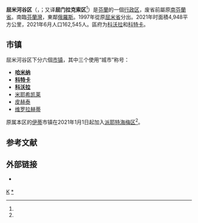 {{Infobox settlement
| name                    = 屈米河谷区
| native_name             = {{native name|fi|Kymenlaakso}}<br/>{{native name|sv|Kymmenedalen}}
| settlement_type         = [[芬兰行政区|行政区]]
| image_skyline           = 
| image_caption           = 
| image_flag              = 
| flag_size               = 125px
| image_shield            = Kymenlaakson maakunnan vaakuna.svg
| shield_size             = 75px
| etymology               = 
| nickname                = 
| motto                   = 
| image_map               = Kymenlaakso sijainti Suomi.svg
| mapsize                 = 150px
| map_caption             = 屈米河谷区在芬兰的位置
| coordinates             = 
| coor_pinpoint           = 
| coordinates_footnotes   = 
| subdivision_type        = [[世界政區索引|国家]]
| subdivision_name        = [[芬兰|芬兰]]
| subdivision_type1       = 
| subdivision_name1       = 
| seat_type               = 区府
| seat                    = [[科特卡|科特卡]]和[[科沃拉|科沃拉]]
| unit_pref               = Metric
| area_footnotes          = 
| area_total_km2          = 4947.65
| population_as_of        = 2021年6月
| population_total        = 162545
| population_density_km2  = auto
| population_footnotes    = 
| area_code_type          = 
| area_code               = 
| iso_code                = FI-09
| blank_name_sec2         = 区鸟
| blank_info_sec2         = [[欧亚鸴|欧亚鸴]] (''Pyrrhula pyrrhula'')
| blank1_name_sec2        = 区鱼
| blank1_info_sec2        = [[黍鲱|黍鲱]] (''Sprattus sprattus'')
| blank2_name_sec2        = 区花
| blank2_info_sec2        = [[黄菖蒲|黄菖蒲]] (''Iris pseudacorus'')
| website                 = {{URL|https://www.kymenlaakso.fi/}}
| footnotes               = 
}}
'''屈米河谷区'''（{{lang-fi|Kymenlaakso}}，{{lang-sv|Kymmenedalen}}；又译'''屈门拉克索区'''<ref name="中文地图"/>）是[[芬蘭|芬蘭]]的一個[[芬兰行政区|行政区]]，废省前屬原[[南芬蘭省|南芬蘭省]]。南臨[[芬蘭灣|芬蘭灣]]，東鄰[[俄羅斯|俄羅斯]]。1997年從原[[屈米省|屈米省]]分出。2021年时面積4,948平方公里，2021年6月人口162,545人。區府为[[科沃拉|科沃拉]]和[[科特卡|科特卡]]。

== 市镇 ==
屈米河谷区下分六個[[芬兰市镇|市镇]]，其中三个使用“城市”称号：
{{div col|colwidth=15em}}
* '''[[哈米纳|哈米纳]]'''
* '''[[科特卡|科特卡]]'''
* '''[[科沃拉|科沃拉]]'''
* [[米耶希凯莱|米耶希凯莱]]
* [[皮赫泰|皮赫泰]]
* [[维罗拉赫蒂|维罗拉赫蒂]]
{{div col end}}

原属本区的[[伊蒂|伊蒂]]市镇在2021年1月1日起加入[[派耶特海梅区|派耶特海梅区]]<ref name="mk_jako"/>。

== 参考文献 ==
{{Reflist|30em|refs=
<ref name="中文地图">{{cite web | url = http://picuser.city8.com/news/image/201488/%E5%8C%97%E8%90%A8%E6%B2%83%E5%8C%BA%E5%9C%B0%E5%9B%BE_%E5%8C%97%E5%8D%A1%E5%B0%94%E4%BA%9A%E6%8B%89%E5%8C%BA%E5%9C%B0%E5%9B%BE_%E5%8D%97%E8%90%A8%E6%B2%83%E5%8C%BA%E5%9C%B0%E5%9B%BE.jpg | title = 芬兰地图东部局部 | format = jpg | language = zh | publisher =  | accessdate = 2017-01-13 | archive-url = https://web.archive.org/web/20170113171816/http://picuser.city8.com/news/image/201488/%E5%8C%97%E8%90%A8%E6%B2%83%E5%8C%BA%E5%9C%B0%E5%9B%BE_%E5%8C%97%E5%8D%A1%E5%B0%94%E4%BA%9A%E6%8B%89%E5%8C%BA%E5%9C%B0%E5%9B%BE_%E5%8D%97%E8%90%A8%E6%B2%83%E5%8C%BA%E5%9C%B0%E5%9B%BE.jpg | archive-date = 2017-01-13 | dead-url = yes }}</ref>

<ref name="mk_jako">{{cite web | url = https://valtioneuvosto.fi/-/10623/valtioneuvosto-paatti-maakuntajaosta | title = Valtioneuvosto päätti maakuntajaosta | language = fi | publisher = Valtioneuvosto | date = 2019-08-29 | accessdate = 2021-01-01 | archive-date = 2021-01-27 | archive-url = https://web.archive.org/web/20210127193331/https://valtioneuvosto.fi/-/10623/valtioneuvosto-paatti-maakuntajaosta | dead-url = no }}</ref>
}}

== 外部链接 ==
{{commonscat|Kymenlaakso|position=left}}
* {{Official site|https://www.kymenlaakso.fi/}} {{fi}} {{sv}} {{en}} {{ru}}

{{maakunta}}

[[Category:芬蘭區份|K]]
[[Category:屈米河谷區|*]]